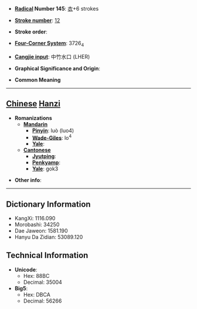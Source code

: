 * '''[[Wiktionary:Chinese radical index| Radical]] Number 145''': [[Wiktionary:Chinese radical index 衣|衣]]+6 strokes

* '''[[Wiktionary:Chinese total strokes index|Stroke number]]''': [[Wiktionary:Chinese total strokes index 12|12]]

* '''Stroke order''': 

* '''[[Wiktionary:Chinese four corner index|Four-Corner System]]''': 3726<sub>4</sub>

* '''[[Wiktionary:Chinese Cangjie index|Cangjie input]]''': 中竹水口 (LHER)

* '''Graphical Significance and Origin''': 

* '''Common Meaning'''

----

== [[Chinese]] [[Hanzi]] ==

* '''Romanizations'''
** '''[[Mandarin]]'''
*** '''[[Pinyin]]''': luò (luo4)
*** '''[[Wade-Giles]]''': lo<sup>4</sup>
*** '''[[Yale]]''': 
** '''[[Cantonese]]'''
*** '''[[Jyutping]]''':
*** '''[[Penkyamp]]''': 
*** '''[[Yale]]''': gok3

* '''Other info''': 

----

== Dictionary Information ==

* KangXi: 1116.090
* Morobashi: 34250
* Dae Jaweon: 1581.190
* Hanyu Da Zidian: 53089.120

== Technical Information ==

* '''Unicode''':
** Hex: 88BC
** Decimal: 35004
* '''Big5''':
** Hex: DBCA
** Decimal: 56266